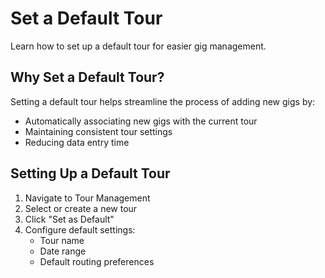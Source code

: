 # Set a Default Tour

Learn how to set up a default tour for easier gig management.

## Why Set a Default Tour?

Setting a default tour helps streamline the process of adding new gigs by:
- Automatically associating new gigs with the current tour
- Maintaining consistent tour settings
- Reducing data entry time

## Setting Up a Default Tour

1. Navigate to Tour Management
2. Select or create a new tour
3. Click "Set as Default"
4. Configure default settings:
   - Tour name
   - Date range
   - Default routing preferences 